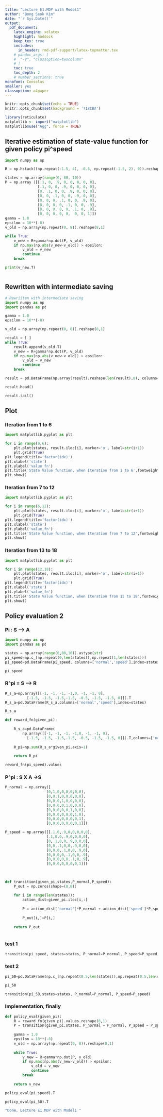 ```yaml
---
title: "Lecture E1.MDP with Model1"  
author: "Bong Seok Kim"  
date: "`r Sys.Date()`"  
output:   
  pdf_document:  
    latex_engine: xelatex
    highlight: haddock  
    keep_tex: true  
    includes:
      in_header: rmd-pdf-support/latex-topmatter.tex
    # pandoc_args: [
    #  "-V", "classoption=twocolumn"
    # ]
    toc: true   
    toc_depth: 2  
    # number_sections: true  
monofont: Consolas
smaller: yes
classoption: a4paper
---
```


```r
knitr::opts_chunk$set(echo = TRUE)
knitr::opts_chunk$set(background = '718CBA')  
```

```r
library(reticulate)
matplotlib <- import("matplotlib")
matplotlib$use("Agg", force = TRUE)
```

\newpage

## Iterative estimation of state-value function for given policy pi^speed
```python

import numpy as np

R = np.hstack((np.repeat(-1.5, 4), -0.5, np.repeat(-1.5, 2), 0)).reshape(8, 1)

states = np.array(range(0, 80, 10))
P = np.array ([[.1, 0, .9, 0, 0, 0, 0, 0],
               [.1, 0, 0, .9, 0, 0, 0, 0],
               [0, .1, 0, 0, .9, 0, 0, 0],
               [0, 0, .1, 0, 0, .9, 0, 0],
               [0, 0, 0, .1, 0, 0, .9, 0],
               [0, 0, 0, 0, .1, 0, 0, .9],
               [0, 0, 0, 0, 0, .1, 0, .9],
               [0, 0, 0, 0, 0,  0, 0, 1]])
gamma = 1.0
epsilon = 10**(-8)
v_old = np.array(np.repeat(0, 8)).reshape(8,1)

while True:
    v_new = R+gamma*np.dot(P, v_old)
    if np.max(np.abs(v_new-v_old)) > epsilon:
        v_old = v_new
        continue
    break

print(v_new.T)



```
\newpage

## Rewritten with intermediate saving

```python

# Rewriiten with intermediate saving
import numpy as np
import pandas as pd

gamma = 1.0
epsilon = 10**(-8)

v_old = np.array(np.repeat(0, 8)).reshape(8,1)

result = [ ]
while True:
    result.append(v_old.T)
    v_new = R+gamma*np.dot(P, v_old)
    if np.max(np.abs(v_new-v_old)) > epsilon:
        v_old = v_new
        continue
    break

result = pd.DataFrame(np.array(result).reshape(len(result),8), columns=states)

result.head()

result.tail()
```
\newpage
## Plot

### Iteration from 1 to 6

```python
import matplotlib.pyplot as plt

for i in range(0,6):
    plt.plot(states, result.iloc[i], marker='o', label=str(i+1))
    plt.grid(True)
plt.legend(title='factor(idx)')
plt.xlabel('state')
plt.ylabel('value_fn')
plt.title('State Value function, when Iteration from 1 to 6',fontweight='bold')
plt.show()
```

\newpage
### Iteration from 7 to 12

```python
import matplotlib.pyplot as plt

for i in range(6,12):
    plt.plot(states, result.iloc[i], marker='o', label=str(i+1))
    plt.grid(True)
plt.legend(title='factor(idx)')
plt.xlabel('state')
plt.ylabel('value_fn')
plt.title('State Value function, when Iteration from 7 to 12',fontweight='bold')
plt.show()
```


### Iteration from 13 to 18

```python
import matplotlib.pyplot as plt

for i in range(12,18):
    plt.plot(states, result.iloc[i], marker='o', label=str(i+1))
    plt.grid(True)
plt.legend(title='factor(idx)')
plt.xlabel('state')
plt.ylabel('value_fn')
plt.title('State Value function, when Iteration from 13 to 18',fontweight='bold')
plt.show()
```

\newpage

## Policy evaluation 2 

### Pi : S -----> A

```python
import numpy as np
import pandas as pd

states = np.array(range(0,80,10)).astype(str)
pi_speed=np.c_[np.repeat(0,len(states)),np.repeat(1,len(states))]
pi_speed=pd.DataFrame(pi_speed, columns=['normal','speed'],index=states)

pi_speed
```


### R^pi = S ----> R 

```python
R_s_a=np.array([[-1, -1, -1, -1,0, -1, -1, 0],
          [-1.5, -1.5, -1.5,-1.5, -0.5, -1.5, -1.5, 0]]).T
R_s_a=pd.DataFrame(R_s_a,columns=['normal','speed'],index=states)

R_s_a

```

```python
def reward_fn(given_pi):
    
    R_s_a=pd.DataFrame(
        np.array([[-1, -1, -1, -1,0, -1, -1, 0],
          [-1.5, -1.5, -1.5,-1.5, -0.5, -1.5, -1.5, 0]]).T,columns=['normal','speed'],index=states)
    
    R_pi=np.sum(R_s_a*given_pi,axis=1)
    
    return R_pi

reward_fn(pi_speed).values
```


### P^pi : S X A ->S

```python
P_normal = np.array([
                   [0,1,0,0,0,0,0,0],
                   [0,0,1,0,0,0,0,0],
                   [0,0,0,1,0,0,0,0],
                   [0,0,0,0,1,0,0,0],
                   [0,0,0,0,0,1,0,0],
                   [0,0,0,0,0,0,1,0],
                   [0,0,0,0,0,0,0,1],
                   [0,0,0,0,0,0,0,1]])

P_speed = np.array([[.1,0,.9,0,0,0,0,0],
                   [.1,0,0,.9,0,0,0,0],
                   [0,.1,0,0,.9,0,0,0],
                   [0,0,.1,0,0,.9,0,0],
                   [0,0,0,.1,0,0,.9,0],
                   [0,0,0,0,.1,0,0,.9],
                   [0,0,0,0,0,.1,0,.9],
                   [0,0,0,0,0,0,0,1]])
                   
                   
                   
def transition(given_pi,states,P_normal,P_speed):
    P_out = np.zeros(shape=(8,8))
    
    for i in range(len(states)):
        action_dist=given_pi.iloc[i,:]
        
        P = action_dist['normal']*P_normal + action_dist['speed']*P_speed
        
        P_out[i,]=P[i,]
        
    return P_out
        
```


### test 1 

```python
transition(pi_speed, states=states, P_normal=P_normal, P_speed=P_speed)
```

### test 2

```python
pi_50=pd.DataFrame(np.c_[np.repeat(0.5,len(states)),np.repeat(0.5,len(states))], index=states, columns=['normal','speed'])

pi_50

transition(pi_50,states=states, P_normal=P_normal, P_speed=P_speed)
```

### Implementation, finally

```python
def policy_eval(given_pi):
    R = reward_fn(given_pi).values.reshape(8,1)
    P = transition(given_pi,states, P_normal = P_normal, P_speed = P_speed)
    
    gamma = 1.0
    epsilon = 10**(-8)
    v_old = np.array(np.repeat(0, 8)).reshape(8,1)
    
    while True:
        v_new = R+gamma*np.dot(P, v_old)
        if np.max(np.abs(v_new-v_old)) > epsilon:
            v_old = v_new
            continue
        break
    
    return v_new
```


```python
policy_eval(pi_speed).T

policy_eval(pi_50).T

```

```r
"Done, Lecture E1.MDP with Model1 "
```
